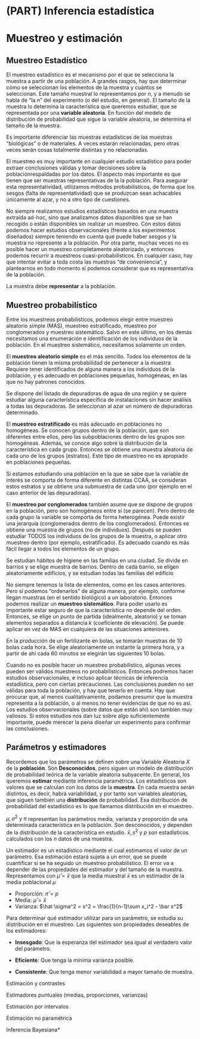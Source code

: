 # (PART) Inferencia estadística {-}



# Muestreo y estimación {#muestreo}


## Muestreo Estadístico

El muestreo estadístico es el mecanismo por el que se selecciona la muestra a partir de una población. A grandes rasgos, hay que determinar cómo se seleccionan los elementos de la muestra y cuántos se seleccionan. Este tamaño muestral lo representamos por $n$, y a menudo se habla de "la $n$" del experimento (o del estudio, en general). El tamaño de la muestra lo determina la característica que queremos estudiar, que se representada por una **variable aleatoria**. En función del modelo de distribución de probabilidad que sigue la variable aleatoria, se determina el tamaño de la muestra.


:::{.rmdcafe data-latex=""}
Es importante diferenciar las muestras estadísticas de las muestras "biológicas" o de materiales. A veces estarán relacionadas, pero otras veces serán cosas totalmente distintas y no relacionadas.
:::


El muestreo es muy importante en cualquier estudio estadístico para poder extraer
conclusiones válidas y tomar decisiones sobre la poblaciónrespaldadas por los datos. El aspecto
más importante es que tienen que ser muestras representativas de la la población.
Para asegurar esta representatividad, utilizamos métodos probabilísticos, de forma
que los sesgos (falta de representatividad) que se produzcan sean achacables 
únicamente al azar, y no a otro tipo de cuestiones.

No siempre realizamos estudios estadísticos basados en una muestra extraída ad-hoc, sino
que analizamos datos disponibles que se han recogido o están disponibles sin
realizar un muestreo. Con estos datos podemos hacer estudios observacionales
(frente a los experimentos diseñados) siempre teniendo en cuenta que puede
haber sesgos y la muestra no represente a la población. Por otra parte, 
muchas veces no es posible hacer un muestreo completamente aleatorizado,
y entonces podemos recurrir a muestreos cuasi-probabilísticos. En cualquier
caso, hay que intentar evitar a toda costa las muestras "de conveniencia",
y plantearnos en todo momento si podemos considerar que es representativa
de la población.


:::{.rmdinfo data-latex=""}

La muestra debe **representar** a la población.

:::

## Muestreo probabilístico

Entre los muestreos probabilísticos, podemos elegir entre muestreo aleatorio simple (MAS), muestreo estratificado, muestreo por conglomerados y muestreo sistemático. Salvo en este último, en los demás necesitamos una enumeración e identificación de los individuos de la población. En el muestreo sistemático, necesitamos solamente un orden.

El **muestreo aleatorio simple** es el más sencillo. Todos los elementos de la población tienen la misma probabilidad de pertenecer a la muestra. Requiere tener identificados de alguna manera a los individuos de la población, y es adecuado en poblaciones pequeñas, homogéneas, en las que no hay patrones conocidos. 


:::{.rmdejemplo data-latex=""}

Se dispone del listado de depuradoras de agua de una región y se quiere estudiar alguna
característica específica de instalaciones sin hacer análisis a todas las depuradoras. Se seleccionan
al azar un número de depuradoras determinado.

:::

El **muestreo estratificado** es más adecuado en poblaciones no homogéneas. 
Se conocen grupos dentro de la población, que son diferentes entre ellos, 
pero las subpoblaciones dentro de los grupos son homogéneas. Además, se 
conoce algo sobre la distribución de la característica en cada grupo.
Entonces se obtiene una muestra aleatoria de cada uno de los grupos (estratos).
Este tipo de muestreo no es apropiado en poblaciones pequeñas.


:::{.rmdejemplo data-latex=""}

Si estamos estudiando una población en la que se sabe que la variable de interés se comporta de forma diferente en distintas CCAA, se consideran estos  estratos y se obtiene una submuestra de cada uno (por ejemplo en el caso anterior de las depuradoras).
:::


El **muestreo por conglomerados** también asume que se dispone de grupos en la población, 
pero son homogéneos entre sí (se parecen). 
Pero dentro de cada grupo la variable se comporta de forma heterogénea.
Puede existir una jerarquía (conglomerados dentro de los conglomerados).
Entonces se obtiene una muestra de grupos (no de individuos). 
Después se pueden estudiar TODOS los individuos de los grupos de la muestra, o aplicar otro muestreo dentro (por ejemplo, estratificado). Es adecuado cuando es más fácil llegar a todos los elementos de un grupo.


:::{.rmdejemplo data-latex=""}

Se estudian hábitos de higiene en las familias en una ciudad. Se divide en barrios y se elige muestra de barrios. Dentro de cada barrio, se eligen aleatoriamente edificios, y se estudian todas las familias del edificio

:::

No siempre tenemos la lista de elementos, como en los casos anteriores. Pero sí podemos "ordenarlos" de alguna manera,
por ejemplo, conforme llegan muestras (en el sentido biológico) a un laboratorio. Entonces podemos
realizar un **muestreo sistemático**. Para poder usarlo es importante estar 
seguro de que la característica no depende del orden.
Entonces, se elige un punto de partida (idealmente, aleatorio) y se toman elementos separados a distancia $k$ (coeficiente de elevación). Se puede aplicar en vez de MAS en cualquiera de las situaciones anteriores.


:::{.rmdejemplo data-latex=""}

En la producción de un fertilizante en bolas, se tomarán muestras de 10 bolas cada hora. Se elige aleatoriamente un instante la primera hora, y a partir de ahí cada 60 minutos se elegirán las siguientes 10 bolas.
:::


Cuando no es posible hacer un muestreo probabilístico, algunas veces pueden ser válidos 
muestreos no probabilísticos. Entonces podremos hacer estudios observacionales,
e incluso aplicar técnicas de inferencia estadística, pero con ciertas precauciones.
Las conclusiones pueden no ser válidas para toda la población, y hay que tenerlo en cuenta.
Hay que procurar que, al menos cualitativamente, podamos presumir que la muestra representa a la población,
o al menos no tener evidencias de que no es así. Los estudios observacionales (sobre datos que están ahí) son también muy valiosos. Si estos estudios nos dan luz sobre algo suficientemente importante, puede merecer la pena diseñar un experimento para confirmar las conclusiones.


## Parámetros y estimadores

Recordemos que los parámetros se definen sobre una Variable Aleatoria $X$ de la **población**. Son **Desconocidos**, pero siguen un modelo de distribución de probabilidad teórica de la variable aleatoria subyacente. En general, los queremos **estimar** mediante inferencia paramétrica. Los estadísticos son valores que se calculan con los datos de la **muestra**. En cada muestra serán distintos, es decir, habrá variabilidad, y por tanto son variables aleatorias, que siguen también una **distribución** de probabilidad. Esa distribución de probabilidad del estadístico es lo que llamamos distribución en el muestreo.



:::{.rmdejemplo data-latex=""}

$\mu, \sigma^2 \text{ y }  \pi$ representan los parámetros media, varianza y proporción de una determinada característica en la población. Son desconocidos, y dependen de la distribución de la característica en estudio. 
$\bar x, s^2 \text{ y } p$ son estadísticos calculados con los $n$ datos de una muestra.
:::

Un estimador es un estadístico mediante el cual estimamos el valor de un 
parámetro. Esa estimación estará sujeta a un error, que se puede cuantificar si se ha seguido un muestreo probabilístico. El error va a depender de las propiedades del estimador y del tamaño de la muestra.
Representamos con $\hat \mu = \bar x$ que la media muestral $\bar x$ es un estimador de la media poblacional $\mu$


:::{.rmdejemplo data-latex=""}
* Proporción: $\hat \pi = p$
* Media: $\hat \mu = \bar x$ 
* Varianza: $\hat \sigma^2 = s^2 = \frac{1}{n-1}\sum x_i^2 - \bar x^2$
:::


Para determinar qué estimador utilizar para un parámetro, se estudia su 
distribución en el muestreo. Las siguientes son propiedades deseables de los estimadores:

* **Insesgado**: Que la esperanza del estimador sea igual al verdadero valor del parámetro.

* **Eficiente**: Que tenga la mínima varianza posible.

* **Consistente**: Que tenga menor variabilidad a mayor tamaño de muestra.



Estimación y contrastes


Estimadores puntuales (medias, proporciones, varianzas)

Estimación por intervalos

Estimación no paramétrica

Inferencia Bayesiana*


